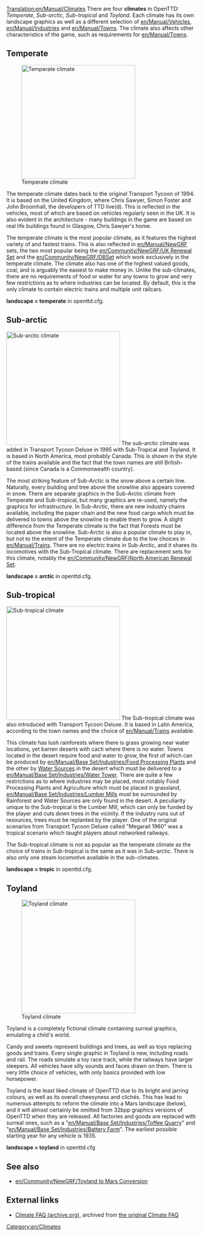 [[Translation:en/Manual/Climates]]
{{en/Table of contents}}
There are four '''climates''' in OpenTTD: ''Temperate'', ''Sub-arctic'', ''Sub-tropical'' and ''Toyland''. Each climate has its own landscape graphics as well as a different selection of [[en/Manual/Vehicles]], [[en/Manual/Industries]] and [[en/Manual/Towns]]. The climate also affects other characteristics of the game, such as requirements for [[en/Manual/Towns]].

==Temperate==
[[File:en/Temperatescreenshot.png|thumb|left|300px|Temperate climate]]


The temperate climate dates back to the original Transport Tycoon of 1994. It is based on the United Kingdom, where Chris Sawyer, Simon Foster and John Broomhall, the developers of TTD live(d). This is reflected in the vehicles, most of which are based on vehicles regularly seen in the UK. It is also evident in the architecture - many buildings in the game are based on real life buildings found in Glasgow, Chris Sawyer's home.

The temperate climate is the most popular climate, as it features the highest variety of and fastest trains. This is also reflected in [[en/Manual/NewGRF]] sets, the two most popular being the [[en/Community/NewGRF/UK Renewal Set]] and the [[en/Community/NewGRF/DBSet]] which work exclusively in the temperate climate. The climate also has one of the highest valued goods, coal, and is arguably the easiest to make money in. Unlike the sub-climates, there are no requirements of food or water for any towns to grow and very few restrictions as to where industries can be located. By default, this is the only climate to contain electric trains and multiple unit railcars.

'''landscape = temperate''' in openttd.cfg.
<br clear="all" />

==Sub-arctic==
[[File:en/Subarcticscreenshot.png|thumb|right|300px|Sub-arctic climate]]
The sub-arctic climate was added in Transport Tycoon Deluxe in 1995 with Sub-Tropical and Toyland. It is based in North America, most probably Canada. This is shown in the style of the trains available and the fact that the town names are still British-based (since Canada is a Commonwealth country). 

The most striking feature of Sub-Arctic is the snow above a certain line. Naturally, every building and tree above the snowline also appears covered in snow. There are separate graphics in the Sub-Arctic climate from Temperate and Sub-tropical, but many graphics are re-used, namely the graphics for infrastructure. In Sub-Arctic, there are new industry chains available, including the paper chain and the new food cargo which must be delivered to towns above the snowline to enable them to grow. A slight difference from the Temperate climate is the fact that Forests must be located above the snowline. Sub-Arctic is also a popular climate to play in, but not to the extent of the Temperate climate due to the low choices in [[en/Manual/Trains]]. There are no electric trains in Sub-Arctic, and it shares its locomotives with the Sub-Tropical climate. There are replacement sets for this climate, notably the [[en/Community/NewGRF/North American Renewal Set]].

'''landscape = arctic''' in openttd.cfg.

==Sub-tropical==

[[File:en/Subtropicalscreenshot.png|thumb|300px|left|Sub-tropical climate]]
The Sub-tropical climate was also introduced with Transport Tycoon Deluxe. It is based in Latin America, according to the town names and the choice of [[en/Manual/Trains]] available. 

This climate has lush rainforests where there is grass growing near water locations, yet barren deserts with cacti where there is no water. Towns located in the desert require food and water to grow, the first of which can be produced by [[en/Manual/Base Set/Industries/Food Processing Plant]]s and the other by [[en/Manual/Base Set/Industries/Water Supply|Water Sources]] in the desert which must be delivered to a [[en/Manual/Base Set/Industries/Water Tower]]. There are quite a few restrictions as to where industries may be placed, most notably Food Processing Plants and Agriculture which must be placed in grassland, [[en/Manual/Base Set/Industries/Lumber Mill]]s must be surrounded by Rainforest and Water Sources are only found in the desert. A peculiarity unique to the Sub-tropical is the Lumber Mill, which can only be funded by the player and cuts down trees in the vicinity. If the industry runs out of resources, trees must be replanted by the player. One of the original scenarios from Transport Tycoon Deluxe called "Megarail 1960" was a tropical scenario which taught players about networked railways.

The Sub-tropical climate is not as popular as the temperate climate as the choice of trains in Sub-tropical is the same as it was in Sub-arctic. There is also only one steam locomotive available in the sub-climates.

'''landscape = tropic''' in openttd.cfg.
<br clear="all" />

==Toyland==
[[File:en/Toylandscreenshot.png|thumb|right|300px|Toyland climate]]

Toyland is a completely fictional climate containing surreal graphics, emulating a child's world.

Candy and sweets represent buildings and trees, as well as toys replacing goods and trains. Every single graphic in Toyland is new, including roads and rail. The roads simulate a toy race track, while the railways have larger sleepers. All vehicles have silly sounds and faces drawn on them. There is very little choice of vehicles, with only basics provided with low horsepower. 

Toyland is the least liked climate of OpenTTD due to its bright and jarring colours, as well as its overall cheesyness and clichés. This has lead to numerous attempts to reform the climate into a Mars landscape (below), and it will almost certainly be omitted from 32bpp graphics versions of OpenTTD when they are released. All factories and goods are replaced with surreal ones, such as a "[[en/Manual/Base Set/Industries/Toffee Quarry]]" and "[[en/Manual/Base Set/Industries/Battery Farm]]". The earliest possible starting year for any vehicle is 1935.

'''landscape = toyland''' in openttd.cfg

{{en/-}}

==See also==
* [[en/Community/NewGRF/Toyland to Mars Conversion]]

==External links==
* [http://web.archive.org/web/20140219042930/http://i-want-a-website.com/about-tt/ttfaq08.html Climate FAQ (archive.org)], archived from [http://i-want-a-website.com/about-tt/ttfaq08.html the original Climate FAQ]

[[Category:en/Climates]]